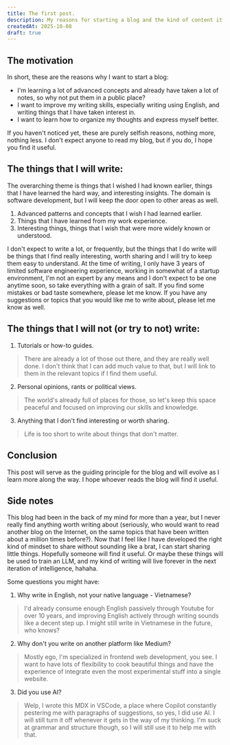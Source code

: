 ```yaml
---
title: The first post.
description: My reasons for starting a blog and the kind of content it will have.
createdAt: 2025-10-08
draft: true
---
```


## The motivation

In short, these are the reasons why I want to start a blog:

- I'm learning a lot of advanced concepts and already have taken a lot of notes, so why not put them in a public place?
- I want to improve my writing skills, especially writing using English, and writing things that I have taken interest in.
- I want to learn how to organize my thoughts and express myself better.

If you haven't noticed yet, these are purely selfish reasons, nothing more, nothing less. I don't expect anyone to read my blog, but if you do, I hope you find it useful.

## The things that I will write:

The overarching theme is things that I wished I had known earlier, things that I have learned the hard way, and interesting insights. The domain is software development, but I will keep the door open to other areas as well.

1. Advanced patterns and concepts that I wish I had learned earlier.
2. Things that I have learned from my work experience.
3. Interesting things, things that I wish that were more widely known or understood.

I don't expect to write a lot, or frequently, but the things that I do write will be things that I find really interesting, worth sharing and I will try to keep them easy to understand. At the time of writing, I only have 3 years of limited software engineering experience, working in somewhat of a startup environment, I'm not an expert by any means and I don't expect to be one anytime soon, so take everything with a grain of salt. If you find some mistakes or bad taste somewhere, please let me know.
If you have any suggestions or topics that you would like me to write about, please let me know as well.

## The things that I will not (or try to not) write:

1. Tutorials or how-to guides.
> There are already a lot of those out there, and they are really well done. I don't think that I can add much value to that, but I will link to them in the relevant topics if I find them useful.
2. Personal opinions, rants or political views.
> The world's already full of places for those, so let's keep this space peaceful and focused on improving our skills and knowledge.
3. Anything that I don't find interesting or worth sharing.
> Life is too short to write about things that don't matter.

## Conclusion

This post will serve as the guiding principle for the blog and will evolve as I learn more along the way. I hope whoever reads the blog will find it useful.

## Side notes

This blog had been in the back of my mind for more than a year, but I never really find anything worth writing about (seriously, who would want to read another blog on the Internet, on the same topics that have been written about a million times before?). Now that I feel like I have developed the right kind of mindset to share without sounding like a brat, I can start sharing little things. Hopefully someone will find it useful. Or maybe these things will be used to train an LLM, and my kind of writing will live forever in the next iteration of intelligence, hahaha.

Some questions you might have:
1. Why write in English, not your native language - Vietnamese?
> I'd already consume enough English passively through Youtube for over 10 years, and improving English actively through writing sounds like a decent step up. I might still write in Vietnamese in the future, who knows?
2. Why don't you write on another platform like Medium?
> Mostly ego, I'm specialized in frontend web development, you see. I want to have lots of flexibility to cook beautiful things and have the experience of integrate even the most experimental stuff into a single website.
3. Did you use AI?
> Welp, I wrote this MDX in VSCode, a place where Copilot constantly pestering me with paragraphs of suggestions, so yes, I did use AI. I will still turn it off whenever it gets in the way of my thinking. I'm suck at grammar and structure though, so I will still use it to help me with that.

